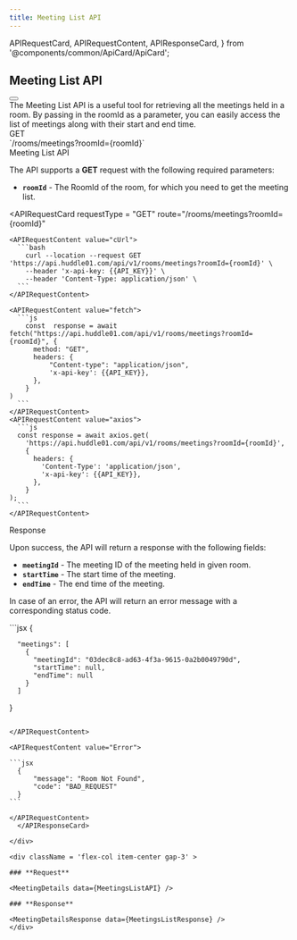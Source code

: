 ```yaml
---
title: Meeting List API
---
```


  APIRequestCard,
  APIRequestContent,
  APIResponseCard,
} from '@components/common/ApiCard/ApiCard';


## **Meeting List API**
<div className="flex justify-between lg:flex-row flex-col">
  <HighLight className="my-3 lg:w-3/4 w-full">
    <RequestStrip
      method={'GET'}
      url={'https://api.huddle01.com/api/v1'}
      endpoint={'rooms/meetings?roomId={roomId}'}
    />
  </HighLight>
  <Button
    variant="primary"
    url="/api-keys"
    text="Get your API Key"
    isRouting
    className=" my-2 w-auto px-8"
  />
</div>


<Paragraph className="mt-5">
  The Meeting List API is a useful tool for retrieving all the meetings held in a room. By passing in the roomId as a parameter, you can easily
  access the list of meetings along with their start and end time.

</Paragraph>

<div className="grid md:grid-cols-2 gap-4 grid-cols-1 mt-10  md:h-[24.5rem]">
<div>
<div className="flex items-center gap-4">
<Pill >GET</Pill>
<div className="text-sm font-normal text-slate-50">`/rooms/meetings?roomId={roomId}`</div>

</div>

<div className="mt-7 font-mono text-2xl font-bold text-[#f1f5f9]">
  Meeting List API
</div>

The API supports a **GET** request with the following required parameters:

- **`roomId`** - The RoomId of the room, for which you need to get the meeting list.


</div>

<APIRequestCard
    requestType = "GET"
    route="/rooms/meetings?roomId={roomId}"
    
  >
    <APIRequestContent value="cUrl">
      ```bash
        curl --location --request GET 'https://api.huddle01.com/api/v1/rooms/meetings?roomId={roomId}' \
        --header 'x-api-key: {{API_KEY}}' \
        --header 'Content-Type: application/json' \
      ```
    </APIRequestContent>
    
    <APIRequestContent value="fetch">
      ```js
        const  response = await fetch("https://api.huddle01.com/api/v1/rooms/meetings?roomId={roomId}", {
          method: "GET",
          headers: {
              "Content-type": "application/json",
              'x-api-key': {{API_KEY}},
          },
        }
    )
      ```
    </APIRequestContent>
    <APIRequestContent value="axios">
      ```js
      const response = await axios.get(
        'https://api.huddle01.com/api/v1/rooms/meetings?roomId={roomId}',
        {
          headers: {
            'Content-Type': 'application/json',
            'x-api-key': {{API_KEY}},
          },
        }
    );
      ```
    </APIRequestContent>
  </APIRequestCard>


</div>


<div className="grid md:grid-cols-2 gap-4 grid-cols-1 mt-10">
<div className="text-start ">

<div className="font-mono text-2xl font-bold text-[#f1f5f9]">Response</div>

Upon success, the API will return a response with the following fields:

- **`meetingId`** - The meeting ID of the meeting held in given room.
- **`startTime`** - The start time of the meeting.
- **`endTime`** - The end time of the meeting.

In case of an error, the API will return an error message with a corresponding status code.

</div>


<APIResponseCard>
  <APIRequestContent value="Success">
```jsx
{
    
      "meetings": [
        {
          "meetingId": "03dec8c8-ad63-4f3a-9615-0a2b0049790d",
          "startTime": null,
          "endTime": null
        }
      ]
    
}
````

</APIRequestContent>

<APIRequestContent value="Error">

```jsx
  {
      "message": "Room Not Found",
      "code": "BAD_REQUEST"
  }
```

</APIRequestContent>
  </APIResponseCard>

</div>

<div className = 'flex-col item-center gap-3' >

### **Request**

<MeetingDetails data={MeetingsListAPI} />

### **Response**

<MeetingDetailsResponse data={MeetingsListResponse} />
</div>
